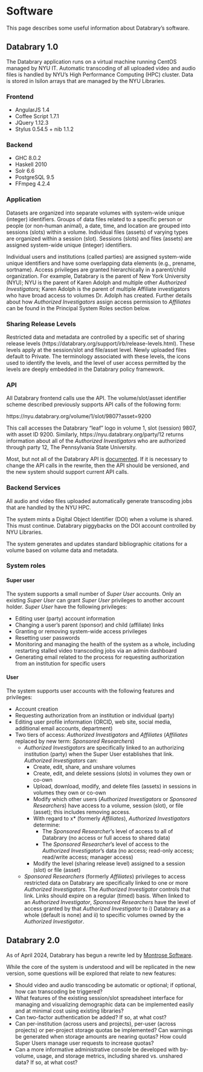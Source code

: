 # Software {.unnumbered}

This page describes some useful information about Databrary's software.

## Databrary 1.0

The Databrary application runs on a virtual machine running CentOS managed by NYU IT.
Automatic transcoding of all uploaded video and audio files is handled by NYU's High Performance Computing (HPC) cluster.
Data is stored in Isilon arrays that are managed by the NYU Libraries.

### Frontend

- AngularJS 1.4
- Coffee Script 1.7.1
- JQuery 1.12.3
- Stylus 0.54.5 + nib 1.1.2

### Backend

- GHC 8.0.2
- Haskell 2010
- Solr 6.6
- PostgreSQL 9.5
- FFmpeg 4.2.4

### Application

Datasets are organized into separate volumes with system-wide unique (integer) identifiers. 
Groups of data files related to a specific person or people (or non-human animal), a date, time, and location are grouped into sessions (slots) within a volume. 
Individual files (assets) of varying types are organized within a session (slot). Sessions (slots) and files (assets) are assigned system-wide unique (integer) identifiers.

Individual users and institutions (called parties) are assigned system-wide unique identifiers and have some overlapping data elements (e.g., prename, sortname). 
Access privileges are granted hierarchically in a parent/child organization. 
For example, Databrary is the parent of New York University (NYU); NYU is the parent of Karen Adolph and multiple other *Authorized Investigators*; Karen Adolph is the parent of multiple Affiliate investigators who have broad access to volumes Dr. Adolph has created. 
Further details about how *Authorized Investigators* assign access permission to *Affiliates* can be found in the Principal System Roles section below.

### Sharing Release Levels

Restricted data and metadata are controlled by a specific set of sharing release levels (https://databrary.org/support/irb/release-levels.html).
These levels apply at the session/slot and file/asset level. 
Newly uploaded files default to Private. 
The terminology associated with these levels, the icons used to identify the levels, and the level of user access permitted by the levels are deeply embedded in the Databrary policy framework. 

### API

All Databrary frontend calls use the API. The volume/slot/asset identifier scheme described previously supports API calls of the following form:

https://nyu.databrary.org/volume/1/slot/9807?asset=9200

This call accesses the Databrary “leaf” logo in volume 1, slot (session) 9807, with asset ID 9200. Similarly, https://nyu.databrary.org/party/12 returns information about all of the *Authorized Investigators* who are authorized through party 12, The Pennsylvania State University.

Most, but not all of the Databrary API is [documented](https://github.com/databrary/route-doc). 
If it is necessary to change the API calls in the rewrite, then the API should be versioned, and the new system should support current API calls.

### Backend Services

All audio and video files uploaded automatically generate transcoding jobs that are handled by the NYU HPC.

The system mints a Digital Object Identifier (DOI) when a volume is shared. 
This must continue. Databrary piggybacks on the DOI account controlled by NYU Libraries. 

The system generates and updates standard bibliographic citations for a volume based on volume data and metadata.

### System roles

#### Super user

The system supports a small number of *Super User* accounts. 
Only an existing *Super User* can grant *Super User* privileges to another account holder. 
*Super User* have the following privileges:

- Editing user (party) account information
- Changing a user’s parent (sponsor) and child (affiliate) links
- Granting or removing system-wide access privileges
- Resetting user passwords
- Monitoring and managing the health of the system as a whole, including restarting stalled video transcoding jobs via an admin dashboard
- Generating email related to the process for requesting authorization from an institution for specific users

#### User

The system supports user accounts with the following features and privileges:

- Account creation
- Requesting authorization from an institution or individual (party)
- Editing user profile information (ORCID, web site, social media, additional email accounts, department)
- Two tiers of access: *Authorized Investigators* and *Affiliates* (*Affiliates* replaced by new term: *Sponsored Researchers*)
  - *Authorized Investigators* are specifically linked to an authorizing institution (party) when the Super User establishes that link. *Authorized Investigators* can:
    - Create, edit, share, and unshare volumes
    - Create, edit, and delete sessions (slots) in volumes they own or co-own
    - Upload, download, modify, and delete files (assets) in sessions in volumes they own or co-own
    - Modify which other users (*Authorized Investigators* or *Sponsored Researchers*) have access to a volume, session (slot), or file (asset); this includes removing access.
    - With regard to x* (formerly *Affiliates*), *Authorized Investigators* determine:
      - The *Sponsored Researcher*’s level of access to all of Databrary (no access or full access to shared data)
      - The *Sponsored Researcher*’s level of access to the *Authorized Investigator*’s data (no access; read-only access; read/write access; manager access)
    - Modify the level (sharing release level) assigned to a session (slot) or file (asset)
  - *Sponsored Researchers* (formerly *Affiliates*) privileges to access restricted data on Databrary are specifically linked to one or more *Authorized Investigators*. The *Authorized Investigator* controls that link. Links should expire on a regular (timed) basis. When linked to an *Authorized Investigator*, *Sponsored Researchers* have the level of access granted by that *Authorized Investigator* to i) Databrary as a whole (default is none) and ii) to specific volumes owned by the *Authorized Investigator*.

## Databrary 2.0

As of April 2024, Databrary has begun a rewrite led by [Montrose Software](https://montrosesoftware.com).

While the core of the system is understood and will be replicated in the new version, some questions will be explored that relate to new features:

- Should video and audio transcoding be automatic or optional; if optional, how can transcoding be triggered?
- What features of the existing session/slot spreadsheet interface for managing and visualizing demographic data can be implemented easily and at minimal cost using existing libraries?
- Can two-factor authentication be added? If so, at what cost?
- Can per-institution (across users and projects), per-user (across projects) or per-project storage quotas be implemented? Can warnings be generated when storage amounts are nearing quotas? How could Super Users manage user requests to increase quotas?
- Can a more informative administrative console be developed with by-volume, usage, and storage metrics, including shared vs. unshared data? If so, at what cost?
